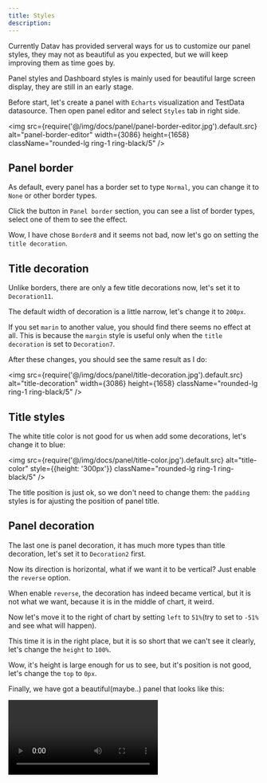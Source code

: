 ```yaml
---
title: Styles
description: 
---
```



Currently Datav has provided serveral ways for us to customize our panel styles, they may not as beautiful as you expected, but we will keep improving them as time goes by.

Panel styles and Dashboard styles is mainly used for beautiful large screen display, they are still in an early stage.

Before start, let's create a panel with `Echarts` visualization and TestData datasource. Then open panel editor and select `Styles` tab in right side.

<img src={require('@/img/docs/panel/panel-border-editor.jpg').default.src} alt="panel-border-editor" width={3086} height={1658} className="rounded-lg ring-1 ring-black/5" />

## Panel border 

As default, every panel has a border set to type `Normal`, you can change it to `None` or other border types.

Click the button in `Panel border` section, you can see a list of border types, select one of them to see the effect.

Wow, I have chose `Border8` and it seems not bad, now let's go on setting the `title decoration`.

## Title decoration

Unlike borders, there are only a few title decorations now, let's set it to `Decoration11`.

The default width of decoration is a little narrow, let's change it to `200px`.

If you set `marin` to another value, you should find there seems no effect at all. This is because the `margin` style is useful only when the `title decoration` is set to `Decoration7`.

After these changes, you should see the same result as I do: 

<img src={require('@/img/docs/panel/title-decoration.jpg').default.src} alt="title-decoration" width={3086} height={1658} className="rounded-lg ring-1 ring-black/5" />

## Title styles 

The white title color is not good for us when add some decorations, let's change it to blue:

<img src={require('@/img/docs/panel/title-color.jpg').default.src} alt="title-color" style={{height: '300px'}} className="rounded-lg ring-1 ring-black/5" />

The title position is just ok, so we don't need to change them: the `padding` styles is for ajusting the position of panel title.

## Panel decoration

The last one is panel decoration, it has much more types than title decoration, let's set it to `Decoration2` first. 

Now its direction is horizontal, what if we want it to be vertical? Just enable the `reverse` option.

When enable `reverse`, the decoration has indeed became vertical, but it is not what we want, because it is in the middle of chart, it weird.

Now let's move it to the right of chart by setting `left` to `51%`(try to set to `-51%` and see what will happen).

This time it is in the right place, but it is so short that we can't see it clearly, let's change the `height` to `100%`.

Wow, it's height is large enough for us to see, but it's position is not good, let's change the `top` to `0px`.

Finally, we have got a beautiful(maybe..) panel that looks like this:

<video controls autoPlay src="/docs/style-final.mov" />
